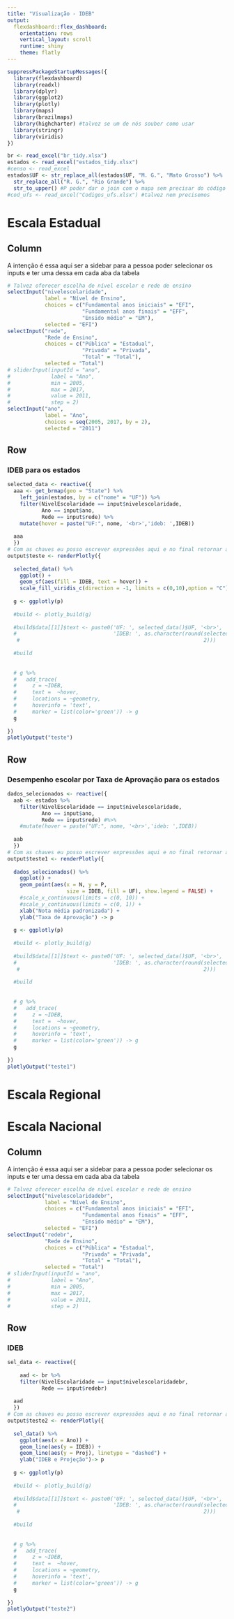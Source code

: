 ---
title: "Visualização - IDEB"
output: 
  flexdashboard::flex_dashboard:
    orientation: rows
    vertical_layout: scroll
    runtime: shiny
    theme: flatly
---

```{r setup, include=FALSE}
suppressPackageStartupMessages({
  library(flexdashboard)
  library(readxl)
  library(dplyr)
  library(ggplot2)
  library(plotly)
  library(maps)
  library(brazilmaps)
  library(highcharter) #talvez se um de nós souber como usar 
  library(stringr)
  library(viridis)
})
```


```{r global, include = FALSE}
br <- read_excel("br_tidy.xlsx")
estados <- read_excel("estados_tidy.xlsx")
#censo <- read_excel
estados$UF <- str_replace_all(estados$UF, "M. G.", "Mato Grosso") %>% 
  str_replace_all("R. G.", "Rio Grande") %>%
  str_to_upper() #P poder dar o join com o mapa sem precisar do código do estado
#cod_ufs <- read_excel("Codigos_ufs.xlsx") #talvez nem precisemos
```

Escala Estadual
=====================================

Column{.sidebar}
-----------------------------------------------------------------------

  A intenção é essa aqui ser a sidebar para a pessoa poder selecionar os inputs e ter uma dessa em cada aba da tabela

```{r}
# Talvez oferecer escolha de nível escolar e rede de ensino
selectInput("nivelescolaridade",
            label = "Nível de Ensino",
            choices = c("Fundamental anos iniciais" = "EFI",
                        "Fundamental anos finais" = "EFF",
                        "Ensido médio" = "EM"),
            selected = "EFI")
selectInput("rede",
            "Rede de Ensino",
            choices = c("Pública" = "Estadual",
                        "Privada" = "Privada",
                        "Total" = "Total"),
            selected = "Total")
# sliderInput(inputId = "ano",
#             label = "Ano",
#             min = 2005,
#             max = 2017,
#             value = 2011,
#             step = 2)
selectInput("ano",
            label = "Ano",
            choices = seq(2005, 2017, by = 2),
            selected = "2011")
```

Row {data-width=500}
-----------------------------------------------------------------------

### IDEB para os estados

```{r}
selected_data <- reactive({
  aaa <- get_brmap(geo = "State") %>% 
    left_join(estados, by = c("nome" = "UF")) %>%
    filter(NivelEscolaridade == input$nivelescolaridade, 
           Ano == input$ano,
           Rede == input$rede) %>%
    mutate(hover = paste("UF:", nome, '<br>','ideb: ',IDEB))
  
  aaa
  })
# Com as chaves eu posso escrever expressões aqui e no final retornar algo
output$teste <- renderPlotly({
  
  selected_data() %>% 
    ggplot() +
    geom_sf(aes(fill = IDEB, text = hover)) +
    scale_fill_viridis_c(direction = -1, limits = c(0,10),option = "C") -> p
  
  g <- ggplotly(p)
  
  #build <- plotly_build(g)
  
  #build$data[[1]]$text <- paste0('UF: ', selected_data()$UF, '<br>', 
  #                               'IDEB: ', as.character(round(selected_data()$IDEB,
   #                                                           2))) 
  
  #build
   
  
  # g %>%
  #   add_trace(
  #     z = ~IDEB,
  #     text =  ~hover,
  #     locations = ~geometry,
  #     hoverinfo = 'text',
  #     marker = list(color='green')) -> g
  g
  
})
plotlyOutput("teste")
```


Row {data-width=500}
-----------------------------------------------------------------------

### Desempenho escolar por Taxa de Aprovação para os estados
```{r}

dados_selecionados <- reactive({
  aab <- estados %>%
    filter(NivelEscolaridade == input$nivelescolaridade, 
           Ano == input$ano,
           Rede == input$rede) #%>%
    #mutate(hover = paste("UF:", nome, '<br>','ideb: ',IDEB))
  
  aab
  })
# Com as chaves eu posso escrever expressões aqui e no final retornar algo
output$teste1 <- renderPlotly({
  
  dados_selecionados() %>% 
    ggplot() +
    geom_point(aes(x = N, y = P,
                   size = IDEB, fill = UF), show.legend = FALSE) +
    #scale_x_continuous(limits = c(0, 10)) +
    #scale_y_continuous(limits = c(0, 1)) +
    xlab("Nota média padronizada") +
    ylab("Taxa de Aprovação") -> p
  
  g <- ggplotly(p)
  
  #build <- plotly_build(g)
  
  #build$data[[1]]$text <- paste0('UF: ', selected_data()$UF, '<br>', 
  #                               'IDEB: ', as.character(round(selected_data()$IDEB,
   #                                                           2))) 
  
  #build
   
  
  # g %>%
  #   add_trace(
  #     z = ~IDEB,
  #     text =  ~hover,
  #     locations = ~geometry,
  #     hoverinfo = 'text',
  #     marker = list(color='green')) -> g
  g
  
})
plotlyOutput("teste1")


```




Escala Regional
=====================================





Escala Nacional
=====================================


Column{.sidebar}
-----------------------------------------------------------------------

  A intenção é essa aqui ser a sidebar para a pessoa poder selecionar os inputs e ter uma dessa em cada aba da tabela

```{r}
# Talvez oferecer escolha de nível escolar e rede de ensino
selectInput("nivelescolaridadebr",
            label = "Nível de Ensino",
            choices = c("Fundamental anos iniciais" = "EFI",
                        "Fundamental anos finais" = "EFF",
                        "Ensido médio" = "EM"),
            selected = "EFI")
selectInput("redebr",
            "Rede de Ensino",
            choices = c("Pública" = "Estadual",
                        "Privada" = "Privada",
                        "Total" = "Total"),
            selected = "Total")
# sliderInput(inputId = "ano",
#             label = "Ano",
#             min = 2005,
#             max = 2017,
#             value = 2011,
#             step = 2)

```


Row {data-width=500}
-----------------------------------------------------------------------


### IDEB

```{r}
sel_data <- reactive({
 
    aad <- br %>%
    filter(NivelEscolaridade == input$nivelescolaridadebr,
           Rede == input$redebr) 
  
  aad
  })
# Com as chaves eu posso escrever expressões aqui e no final retornar algo
output$teste2 <- renderPlotly({
  
  sel_data() %>% 
    ggplot(aes(x = Ano)) +
    geom_line(aes(y = IDEB)) +
    geom_line(aes(y = Proj), linetype = "dashed") +
    ylab("IDEB e Projeção")-> p
  
  g <- ggplotly(p)
  
  #build <- plotly_build(g)
  
  #build$data[[1]]$text <- paste0('UF: ', selected_data()$UF, '<br>', 
  #                               'IDEB: ', as.character(round(selected_data()$IDEB,
   #                                                           2))) 
  
  #build
   
  
  # g %>%
  #   add_trace(
  #     z = ~IDEB,
  #     text =  ~hover,
  #     locations = ~geometry,
  #     hoverinfo = 'text',
  #     marker = list(color='green')) -> g
  g
  
})
plotlyOutput("teste2")
```

